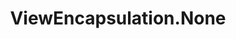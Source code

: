 ---
id: "angular_tf_med_018"
questionType: "TRUE_FALSE"
title: "ViewEncapsulation.None"
statement: "ViewEncapsulation.None prevents global styles from affecting the component."
difficulty: "MEDIUM"
category: "Angular"
correctAnswer: false
explanation: "None allows global styles to affect the component."
---